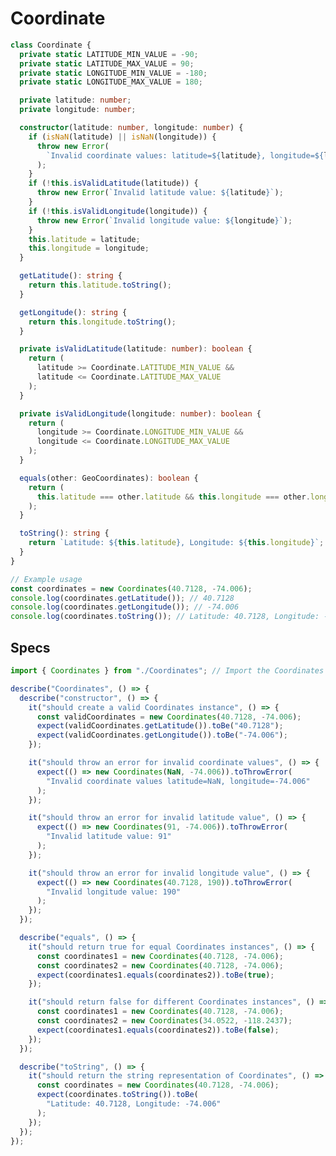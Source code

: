 # Coordinate

```ts copy
class Coordinate {
  private static LATITUDE_MIN_VALUE = -90;
  private static LATITUDE_MAX_VALUE = 90;
  private static LONGITUDE_MIN_VALUE = -180;
  private static LONGITUDE_MAX_VALUE = 180;

  private latitude: number;
  private longitude: number;

  constructor(latitude: number, longitude: number) {
    if (isNaN(latitude) || isNaN(longitude)) {
      throw new Error(
        `Invalid coordinate values: latitude=${latitude}, longitude=${longitude}`
      );
    }
    if (!this.isValidLatitude(latitude)) {
      throw new Error(`Invalid latitude value: ${latitude}`);
    }
    if (!this.isValidLongitude(longitude)) {
      throw new Error(`Invalid longitude value: ${longitude}`);
    }
    this.latitude = latitude;
    this.longitude = longitude;
  }

  getLatitude(): string {
    return this.latitude.toString();
  }

  getLongitude(): string {
    return this.longitude.toString();
  }

  private isValidLatitude(latitude: number): boolean {
    return (
      latitude >= Coordinate.LATITUDE_MIN_VALUE &&
      latitude <= Coordinate.LATITUDE_MAX_VALUE
    );
  }

  private isValidLongitude(longitude: number): boolean {
    return (
      longitude >= Coordinate.LONGITUDE_MIN_VALUE &&
      longitude <= Coordinate.LONGITUDE_MAX_VALUE
    );
  }

  equals(other: GeoCoordinates): boolean {
    return (
      this.latitude === other.latitude && this.longitude === other.longitude
    );
  }

  toString(): string {
    return `Latitude: ${this.latitude}, Longitude: ${this.longitude}`;
  }
}

// Example usage
const coordinates = new Coordinates(40.7128, -74.006);
console.log(coordinates.getLatitude()); // 40.7128
console.log(coordinates.getLongitude()); // -74.006
console.log(coordinates.toString()); // Latitude: 40.7128, Longitude: -74.006
```

## Specs

```ts copy
import { Coordinates } from "./Coordinates"; // Import the Coordinates class

describe("Coordinates", () => {
  describe("constructor", () => {
    it("should create a valid Coordinates instance", () => {
      const validCoordinates = new Coordinates(40.7128, -74.006);
      expect(validCoordinates.getLatitude()).toBe("40.7128");
      expect(validCoordinates.getLongitude()).toBe("-74.006");
    });

    it("should throw an error for invalid coordinate values", () => {
      expect(() => new Coordinates(NaN, -74.006)).toThrowError(
        "Invalid coordinate values latitude=NaN, longitude=-74.006"
      );
    });

    it("should throw an error for invalid latitude value", () => {
      expect(() => new Coordinates(91, -74.006)).toThrowError(
        "Invalid latitude value: 91"
      );
    });

    it("should throw an error for invalid longitude value", () => {
      expect(() => new Coordinates(40.7128, 190)).toThrowError(
        "Invalid longitude value: 190"
      );
    });
  });

  describe("equals", () => {
    it("should return true for equal Coordinates instances", () => {
      const coordinates1 = new Coordinates(40.7128, -74.006);
      const coordinates2 = new Coordinates(40.7128, -74.006);
      expect(coordinates1.equals(coordinates2)).toBe(true);
    });

    it("should return false for different Coordinates instances", () => {
      const coordinates1 = new Coordinates(40.7128, -74.006);
      const coordinates2 = new Coordinates(34.0522, -118.2437);
      expect(coordinates1.equals(coordinates2)).toBe(false);
    });
  });

  describe("toString", () => {
    it("should return the string representation of Coordinates", () => {
      const coordinates = new Coordinates(40.7128, -74.006);
      expect(coordinates.toString()).toBe(
        "Latitude: 40.7128, Longitude: -74.006"
      );
    });
  });
});
```
